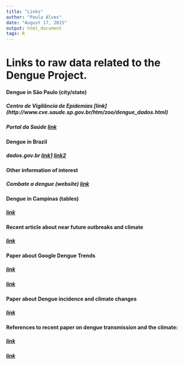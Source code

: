 ```yaml
---
title: "Links"
author: "Paula Alves"
date: "August 17, 2015"
output: html_document
tags: R
---
```


# Links to raw data related to the Dengue Project.  

#### Dengue in São Paulo (city/state)  

##### Centro de Vigilância de Epidemias [link] (http://www.cve.saude.sp.gov.br/htm/zoo/dengue_dados.html)  
##### Portal da Saúde [link](http://portalsaude.saude.gov.br/index.php/situacao-epidemiologica-dados-dengue)  

#### Dengue in Brazil  
##### dados.gov.br [link1](http://dados.gov.br/dataset/taxa-de-incidencia-da-dengue) [link2](http://dados.gov.br/dataset/odm6_dengue)  

#### Other information of interest  
##### Combate a dengue (website) [link](http://www.combateadengue.com.br/category/documentos-para-download/acoes-de-combate-dengue/)  

#### Dengue in Campinas (tables)  
##### [link](https://dengue.campinas.sp.gov.br/sites/default/files/boletins/boletim-01-sintese_dados_dengue_campinas_2014_07_30.pdf)  

#### Recent article about near future outbreaks and climate
##### [link](http://www.climatempo.com.br/noticias/318325/el-nino-pode-provocar-novo-surto-de-dengue-no-inverno/)  

#### Paper about Google Dengue Trends
##### [link](http://journals.plos.org/plosntds/article?id=10.1371/journal.pntd.0001206)  
##### [link](http://www.people.fas.harvard.edu/~msantill/Mauricio_Santillana/Publications_files/Gluskin_et_al_pntd_2014.pdf)  

#### Paper about Dengue incidence and climate changes
##### [link](http://www.ncbi.nlm.nih.gov/pubmed/19918363)  

#### References to recent paper on dengue transmission and the climate:  
##### [link](http://www.ncbi.nlm.nih.gov/pubmed/21737578)  
##### [link](http://www.ncbi.nlm.nih.gov/pubmed/24669859)  
